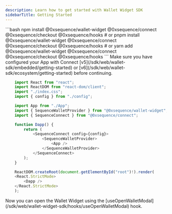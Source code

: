 ```yaml
---
description: Learn how to get started with Wallet Widget SDK
sidebarTitle: Getting Started
---
```


<Steps>
<Step title="Install the required libraries">
```bash 
    npm install @0xsequence/wallet-widget @0xsequence/connect @0xsequence/checkout @0xsequence/hooks
    # or
    pnpm install @0xsequence/wallet-widget @0xsequence/connect @0xsequence/checkout @0xsequence/hooks
    # or
    yarn add @0xsequence/wallet-widget @0xsequence/connect @0xsequence/checkout @0xsequence/hooks
```
</Step>

<Step title="Wrap your App with the Providers">

<Note>
    Make sure you have configured your App with Connect [v5](/sdk/web/wallet-sdk/embedded/getting-started) or [v6](/sdk/web/wallet-sdk/ecosystem/getting-started) before continuing.
</Note>

```typescript [main.tsx]
    import React from "react";
    import ReactDOM from "react-dom/client";
    import "./index.css";
    import { config } from "./config";

    import App from "./App";
    import { SequenceWalletProvider } from "@0xsequence/wallet-widget";
    import { SequenceConnect } from "@0xsequence/connect";

    function Dapp() {
        return (
            <SequenceConnect config={config}>
                <SequenceWalletProvider>
                    <App />
                </SequenceWalletProvider>
            </SequenceConnect>
        );
    }

    ReactDOM.createRoot(document.getElementById("root")!).render(
    <React.StrictMode>
        <Dapp />
    </React.StrictMode>
    );
```
</Step>

<Step title="Start using it">
    Now you can open the Wallet Widget using the [useOpenWalletModal](/sdk/web/wallet-widget-sdk/hooks/useOpenWalletModal) hook.
</Step>

</Steps>